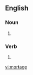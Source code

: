 ==English==

===Noun===
{{head|en}}

# {{misspelling of|mortgage|lang=en}}

===Verb===
{{head|en}}

# {{misspelling of|mortgage|lang=en}}

[[vi:mortage]]